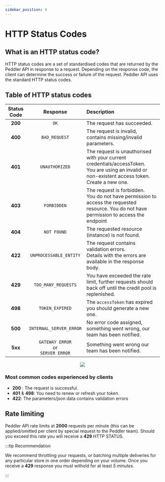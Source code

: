```yaml
---
sidebar_position: 4
---
```


# HTTP Status Codes

## What is an HTTP status code?

HTTP status codes are a set of standardised codes that are returned by the Peddler API in response to a request. Depending on the response code, the client can determine the success or failure of the request. Peddler API uses the standard HTTP status codes.

## Table of HTTP status codes



<BrowserWindow url="https://alphadev-api.peddler.com/">

| **Status Code** | **Response** | **Description** |
|:---:|:---:|:---|
| **200** | `OK` | The request has succeeded. |
| **400** | `BAD_REQUEST` | The request is invalid, contains missing/invalid parameters. |
| **401** | `UNAUTHORIZED` | The request is unauthorised with your current credentials/accessToken.<br />You are using an invalid or non-existent access token. Create a new one. |
| **403** | `FORBIDDEN` | The request is forbidden. <br />You do not have permission to access the requested resource. You do not have permission to access the endpoint |
| **404** | `NOT FOUND` | The requested resource (instance) is not found. |
| **422** | `UNPROCESSABLE_ENTITY` | The request contains validation errors. <br />Details with the errors are available in the response body. |
| **429** | `TOO_MANY_REQUESTS` | You have exceeded the rate limit, further requests should back off until the credit pool is replenished. |
| **498** | `TOKEN_EXPIRED` | The `accessToken` has expired you should generate a new one. |
| **500** | `INTERNAL_SERVER_ERROR` | No error code assigned, something went wrong, our team has been notified. |
| **5xx** | `GATEWAY ERROR` <br />or<br />`SERVER ERROR` | Something went wrong our team has been notified. |

<p align="center">
<img src="/img/notFound404.png"/>
</p>

</BrowserWindow>


### Most common codes experienced by clients

- **200** : The request is successful.
- **401** & **498**: You need to renew or refresh your token.
- **422**: The parameters/json data contains validation errors

## Rate limiting
Peddler API rate limits at **2000** requests per minute (this can be applied/omitted per client by special request to the Peddler team).
Should you exceed this rate you will receive a **429** HTTP STATUS.

:::tip Recommendation

We recommend throttling your requests, or batching multiple deliveries for any particular store in one order depending on your volume. 
Once you receive a **429** response you must withold for at least *5 minutes*.

:::
